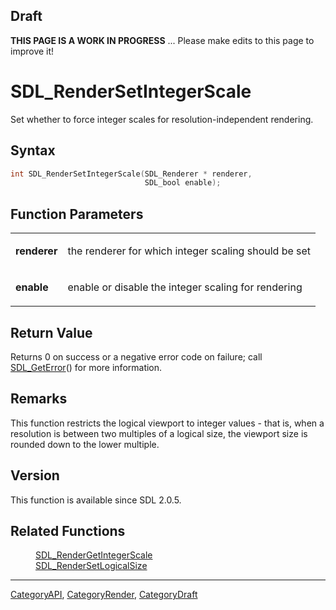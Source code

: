 
== Draft ==

'''THIS PAGE IS A WORK IN PROGRESS''' ... Please make edits to this page to improve it!



<!-- #*^*^*^*^*See https://wiki.libsdl.org/SGFunctions for details on editing this page*^*^*^*^* -->
= SDL_RenderSetIntegerScale =

Set whether to force integer scales for resolution-independent rendering.

== Syntax ==

<syntaxhighlight lang='c'>
int SDL_RenderSetIntegerScale(SDL_Renderer * renderer,
                              SDL_bool enable);
</syntaxhighlight>

== Function Parameters ==

{|
|'''renderer'''
|the renderer for which integer scaling should be set
|-
|'''enable'''
|enable or disable the integer scaling for rendering
|}

== Return Value ==

Returns 0 on success or a negative error code on failure; call
[[SDL_GetError]]() for more information.

== Remarks ==

This function restricts the logical viewport to integer values - that is,
when a resolution is between two multiples of a logical size, the viewport
size is rounded down to the lower multiple.

== Version ==

This function is available since SDL 2.0.5.

== Related Functions ==

:[[SDL_RenderGetIntegerScale]]
:[[SDL_RenderSetLogicalSize]]

----
[[CategoryAPI]], [[CategoryRender]], [[CategoryDraft]]
<!-- #See the Style Guide for instructions on editing the footer. -->


